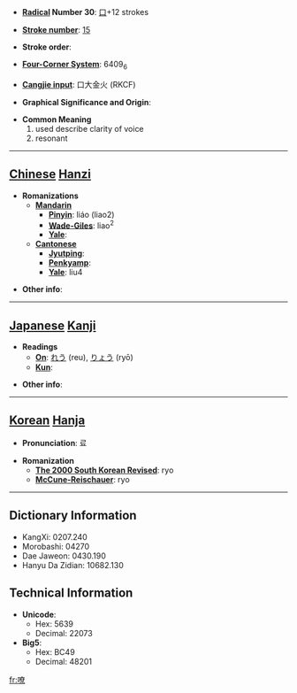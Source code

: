 * '''[[Wiktionary:Chinese radical index| Radical]] Number 30''': [[Wiktionary:Chinese radical index 口|口]]+12 strokes

* '''[[Wiktionary:Chinese total strokes index|Stroke number]]''': [[Wiktionary:Chinese total strokes index 15|15]]

* '''Stroke order''': 

* '''[[Wiktionary:Chinese four corner index|Four-Corner System]]''': 6409<sub>6</sub>

* '''[[Wiktionary:Chinese Cangjie index|Cangjie input]]''': 口大金火 (RKCF)

* '''Graphical Significance and Origin''': 

* '''Common Meaning'''
*#used describe clarity of voice
*# resonant


----

== [[Chinese]] [[Hanzi]] ==

* '''Romanizations'''
** '''[[Mandarin]]'''
*** '''[[Pinyin]]''': liáo (liao2)
*** '''[[Wade-Giles]]''': liao<sup>2</sup>
*** '''[[Yale]]''': 
** '''[[Cantonese]]'''
*** '''[[Jyutping]]''':
*** '''[[Penkyamp]]''': 
*** '''[[Yale]]''': liu4

* '''Other info''': 

----

== [[Japanese]] [[Kanji]] ==

* '''Readings'''
** '''[[On]]''': [[れう]] (reu), [[りょう]] (ryō)
** '''[[Kun]]''': 

* '''Other info''':  

----

== [[Korean]] [[Hanja]] ==

* '''Pronunciation''': 료

* '''Romanization'''
** '''[[The 2000 South Korean Revised Romanization|The 2000 South Korean Revised]]''': ryo
** '''[[McCune-Reischauer]]''': ryo

----

== Dictionary Information ==

* KangXi: 0207.240
* Morobashi: 04270
* Dae Jaweon: 0430.190
* Hanyu Da Zidian: 10682.130

== Technical Information ==

* '''Unicode''':
** Hex: 5639
** Decimal: 22073
* '''Big5''':
** Hex: BC49
** Decimal: 48201

[[fr:嘹]]